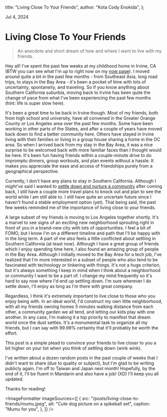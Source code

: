 
  title: "Living Close To Your Friends",
  author: "Kota Cody Enokida",
};

Jul 4, 2024

# Living Close To Your Friends

<BlockQuote>
  An anecdote and short dream of how and where I want to live with my friends.
</BlockQuote>

<HeroImage
  src="/posts/living-close-to-friends/dodgers.jpeg"
  alt="Panoramic picture of dodgers stadium in Los Angeles, California"
  caption="Dodgers Stadium, LA"
/>

Hey all! I've spent the past few weeks at my childhood home in Irvine, CA (BTW you can see what I'm up to right now on my [now page](/now)). I moved around quite a bit in the past few months - from Southeast Asia, long road trips, to stays in the Bay Area - it's been a pocket of time with lots of uncertainty, spontaneity, and traveling. So if you know anything about Southern California suburbia, moving back to Irvine has been quite the change of pace from what I've been experiencing the past few months (hint: life is super slow here).

It's been a great time to be back in Irvine though. Most of my friends, both from high school and university, have all convened in the Greater Orange County or Los Angeles area over the past few months. Some have been working in other parts of the States, and after a couple of years have moved back down to find a better community here. Others have stayed in Irvine living with their families or living in a group house sharing a home in the OC area. So when I arrived back from my stay in the Bay Area, it was a nice surprise to be welcomed back with more familiar faces than I thought would be here. It's been fun having friends within a couple-minute drive to do impromptu dinners, group workouts, and plan events without a hassle. It makes you appreciate the ease and access of friendships purely from a geographical perspective.

Currently, I don't have any plans to stay in Southern California. Although I _might've_ said I wanted to [settle down and nurture a community](/post/thailand-finale) after coming back, I still have a couple more travel plans to knock out and plan to see the world while I am still able to. I still have quite an uncertain future since I haven't found a stable employment option (yet). That being said, the past few weeks reminded me of the importance of living close to your friends.

A large subset of my friends is moving to Los Angeles together shortly. It's a marvel to see signs of an exciting new neighborhood sprouting right in front of you in a brand-new city with lots of opportunities. I feel a bit of FOMO, but I know I'm on a different timeline and path that I'll be happy with in the long term. A part of me also feels a little conflicted about settling in Southern California (at least now). Although I have a great group of friends which I enjoy spending time here, I also found an amazing group of people in the Bay Area. Although I initially moved to the Bay Area for a tech job, I've realized that I'm more interested in a subset of people who also tend to be fascinated with technology or tinkering with things. It's not a huge criterion, but it's always something I keep in mind when I think about a neighborhood or community I want to be a part of. I change my mind frequently so it's hard to say now where I'd end up settling down. I'm sure wherever I do settle down, I'll enjoy as long as I'm there with great company.

Regardless, I think it's extremely important to live close to those who you enjoy being with. In an ideal world, I'd construct my own little neighborhood, with all my friends owning homes 5 minutes walking distance from each other, a community garden we all tend, and letting our kids play with one another. In any case, I'm making it a top priority to manifest that dream world once the dust settles. It's a monumental task to organize all my friends, but I can say with 99.99% certainty that it'll probably be worth the effort.

This post is a simple plead to convince your friends to live closer to you a bit higher on your list when you think of settling down (wink wink).

I've written about a dozen random posts in the past couple of weeks that I didn't want to share (due to quality or subject), but I'm glad to be writing publicly again. I'm off to Taiwan and Japan next month! Hopefully, by the end of it, I'll be fluent in Mandarin and also have a job! (XD) I'll keep you all updated.

Thanks for reading!

<ImageFormatter
  imageSources={[
    {
      src: "/posts/living-close-to-friends/mumu.jpeg",
      alt: "Cute dog picture on a spikeball set",
      caption: "Mumu for you",
    },
  ]}
/>
